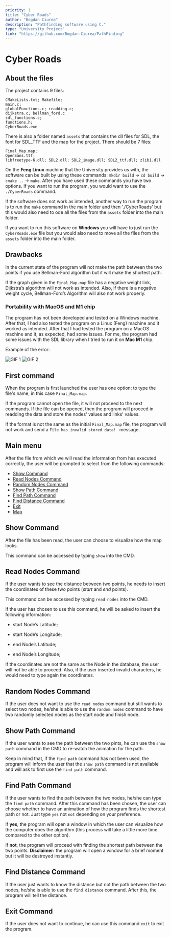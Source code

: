 ```yaml
---
priority: 1
title: "Cyber Roads"
author: "Bogdan Ciurea"
description: "Pathfinding software using C."
type: "University Project"
link: "https://github.com/Bogdan-Ciurea/PathFinding"
---
```


# Cyber Roads

## About the files

The project contains 9 files:

```
CMakeLists.txt; Makefile;
main.c;
globalFunctions.c; readding.c;
dijkstra.c; bellman_ford.c
sdl_functions.c;
functions.h;
CyberRoads.exe
```

There is also a folder named `assets` that contains the dll files for SDL, the font for SDL_TTF and the map for the project. There should be 7 files:

```
Final_Map.map;
OpenSans.ttf;
libfreetype-6.dll; SDL2.dll; SDL2_image.dll; SDL2_ttf.dll; zlib1.dll
```

On the **Feng Linux** machine that the University provides us with, the software can be built by using these commands: `mkdir build` -> `cd build` -> `cmake ..` -> `make`.
After you have used these commands you have two options. If you want to run the program, you would want to use the `./CyberRoads` command.

If the software does not work as intended, another way to run the program is to run the `make` command in the main folder and then './CyberRoads' but this would also need to ode all the files from the `assets` folder into the main folder.

If you want to run this software on **Windows** you will have to just run the `CyberRoads.exe` file but you would also need to move all the files from the `assets` folder into the main folder.

## Drawbacks

In the current state of the program will not make the path between the two points if you use Bellman-Ford algorithm but it will make the shortest path.

If the graph given in the `Final_Map.map` file has a negative weight link, Dijkstra’s algorithm will not work as intended. Also, if there is a negative weight cycle, Bellman-Ford’s Algorithm will also not work properly.

### Portability with MacOS and M1 chip

The program has not been developed and tested on a Windows machine. After that, I had also tested the program on a Linux (Feng) machine and it worked as intended.
After that I had tested the program on a MacOS machine and it, as expected, had some issues.
For me, the program had some issues with the SDL library when I tried to run it on **Mac M1** chip.

Example of the error:

![GIF 1](/content/projects/path-finding/path-finding-gif-1.gif)
![GIF 2](/content/projects/path-finding/path-finding-gif-2.gif)

## First command

When the program is first launched the user has one option: to type the file's name, in this case `Final_Map.map`.

If the program cannot open the file, it will not proceed to the next commands.
If the file can be opened, then the program will proceed in readding the data and store the nodes' values and links' values.

If the format is not the same as the initial `Final_Map.map` file, the program will not work and send a `File has invalid stored data! ` message.

## Main menu

After the file from which we will read the information from has executed correctly, the user will be prompted to select from the following commands:

- [Show Command](#show-command)
- [Read Nodes Command](#read-nodes-command)
- [Random Nodes Command](#random-nodes-command)
- [Show Path Command](#show-path-command)
- [Find Path Command](#find-path-command)
- [Find Distance Command](#find-dostance-command)
- [Exit](#exit-command)
- [Map](#egypt-map)

## Show Command

After the file has been read, the user can choose to visualize how the map looks.

This command can be accessed by typing `show` into the CMD.

## Read Nodes Command

If the user wants to see the distance between two points, he needs to insert the coordinates of these two points (_start_ and _end_ points).

This command can be accessed by typing `read nodes` into the CMD.

If the user has chosen to use this command, he will be asked to insert the following information:

- start Node’s Latitude;

- start Node’s Longitude;

- end Node’s Latitude;

- end Node’s Longitude;

If the coordinates are not the same as the Node in the database, the user will not be able to proceed. Also, if the user inserted invalid characters, he would need to type again the coordinates.

## Random Nodes Command

If the user does not want to use the `read nodes` command but still wants to select two nodes, he/she is able to use the `random nodes` command to have two randomly selected nodes as the start node and finish node.

## Show Path Command

If the user wants to see the path between the two pints, he can use the `show path` command in the CMD to re-watch the animation for the path.

Keep in mind that, if the `find path` command has not been used, the program will inform the user that the `show path` command is not available and will ask to first use the `find path` command.

## Find Path Command

If the user wants to find the path between the two nodes, he/she can type the `find path` command. After this command has been chosen, the user can choose whether to have an animation of how the program finds the shortest path or not. Just type `yes` not `not` depending on your preference.

If **yes**, the program will open a window in which the user can visualize how the computer does the algorithm (this process will take a little more time compared to the other option).

If **not**, the program will proceed with finding the shortest path between the two points. **Disclaimer:** the program will open a window for a brief moment but it will be destroyed instantly.

## Find Distance Command

If the user just wants to know the distance but not the path between the two nodes, he/she is able to use the `find distance` command. After this, the program will tell the distance.

## Exit Command

If the user does not want to continue, he can use this command `exit` to exit the program.
